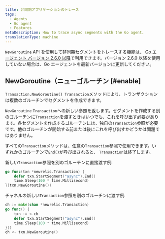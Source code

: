 ```yaml
---
title: 非同期アプリケーションのトレース
tags:
  - Agents
  - Go agent
  - Features
metaDescription: How to trace async segments with the Go agent.
translationType: machine
---
```


`NewGoroutine` API を使用して非同期セグメントをトレースする機能は、 [Go エージェント バージョン 2.6.0 以降](/docs/release-notes/agent-release-notes/go-release-notes)で利用できます。バージョン 2.6.0 以降を使用していない場合は、Go エージェントを最新バージョンに更新してください。

## NewGoroutine（ニューゴルーチン [#enable]

`Transaction.NewGoroutine() Transaction`メソッドにより、トランザクションは複数のゴルーチンでセグメントを作成できます。

`NewGoroutine` `Transaction`への新しい参照を返します。セグメントを作成する別のゴルーチンに`Transaction`を渡すときはいつでも、これを呼び出す必要があります。各セグメントを作成するゴルーチンには、独自の`Transaction`参照が必要です。他のゴルーチンが開始する前または後にこれを呼び出すかどうかは問題ではありません。

すべての`Transaction`メソッドは、任意の`Transaction`参照で使用できます。いずれかのゴルーチンで`End()`が呼び出されると、 `Transaction`は終了します。

新しい`Transaction`参照を別のゴルーチンに直接渡す例:

```go
go func(txn *newrelic.Transaction) {
    defer txn.StartSegment("async").End()
    time.Sleep(100 * time.Millisecond)
}(txn.NewGoroutine())
```

チャネルの新しい`Transaction`参照を別のゴルーチンに渡す例:

```go
ch := make(chan *newrelic.Transaction)
go func() {
    txn := <-ch
    defer txn.StartSegment("async").End()
    time.Sleep(100 * time.Millisecond)
}()
ch <- txn.NewGoroutine()
```